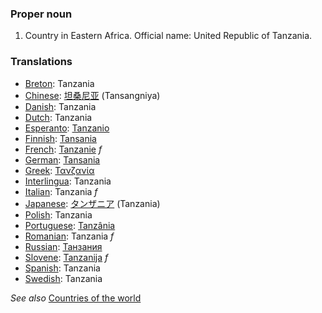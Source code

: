 ===Proper noun===
# Country in Eastern Africa. Official name: United Republic of Tanzania.
===Translations===
*[[Breton]]: Tanzania
*[[Chinese]]: [[坦桑尼亚]] (Tansangniya)
*[[Danish]]: Tanzania
*[[Dutch]]: Tanzania
*[[Esperanto]]: [[Tanzanio]]
*[[Finnish]]: [[Tansania]]
*[[French]]: [[Tanzanie]] ''f''
*[[German]]: [[Tansania]]
*[[Greek]]: [[Τανζανία]]
*[[Interlingua]]: Tanzania
*[[Italian]]: Tanzania ''f''
*[[Japanese]]: [[タンザニア]] (Tanzania)
*[[Polish]]: Tanzania
*[[Portuguese]]: [[Tanzânia]]
*[[Romanian]]: Tanzania ''f''
*[[Russian]]: [[Танзания]]
*[[Slovene]]: [[Tanzanija]] ''f''
*[[Spanish]]: Tanzania
*[[Swedish]]: Tanzania

''See also'' [[Countries of the world]]